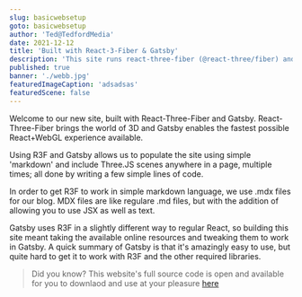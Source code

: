 ```yaml
---
slug: basicwebsetup
goto: basicwebsetup
author: 'Ted@TedfordMedia'
date: 2021-12-12
title: 'Built with React-3-Fiber & Gatsby'
description: 'This site runs react-three-fiber (@react-three/fiber) and Gatsby'
published: true
banner: './webb.jpg' 
featuredImageCaption: 'adsadsas'
featuredScene: false
---
```


Welcome to our new site, built with React-Three-Fiber and Gatsby.  React-Three-Fiber brings the world of 3D and Gatsby enables the fastest possible React+WebGL experience available.  

Using R3F and Gatsby allows us to populate the site using simple 'markdown' and include Three.JS scenes anywhere in a page, multiple times; all done by writing a few simple lines of code.

In order to get R3F to work in simple markdown language, we use .mdx files for our blog.  MDX files are like regulare .md files, but with the addition of allowing you to use JSX as well as text.  

Gatsby uses R3F in a slightly different way to regular React, so building this site meant taking the available online resources and tweaking them to work in Gatsby.  A quick summary of Gatsby is that it's amazingly easy to use, but quite hard to get it to work with R3F and the other required libraries.     

>Did you know? This website's full source code is open and available for you to downlaod and use at your pleasure <a href="https://github.com/TedfordMedia/tedfordmedia">here</a>
  
 